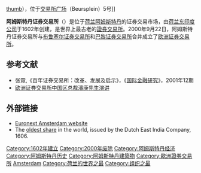 [[image:Effbeurs1.jpg|thumb]]），位于[[交易所广场_(阿姆斯特丹)|交易所广场]]（Beursplein）5号]]

'''阿姆斯特丹证券交易所'''（{{lang-nl|Amsterdamse effectenbeurs}}）是位于[[荷兰|荷兰]][[阿姆斯特丹|阿姆斯特丹]]的证券交易市场，由[[荷兰东印度公司|荷兰东印度公司]]于1602年创建，是世界上最古老的[[證券交易所|證券交易所]]。2000年9月22日，阿姆斯特丹证券交易所与[[布鲁塞尔证券交易所|布鲁塞尔证券交易所]]和[[巴黎证券交易所|巴黎证券交易所]]合并成立了[[欧洲证券交易所|欧洲证券交易所]]。

==参考文献==
*张霓,《百年证券交易所：改革、发展及启示》，《[[国际金融研究|国际金融研究]]》，2001年12期 
*[http://finance.sina.com.cn/hy/20070526/11233632754.shtml 欧洲证券交易所中国区总裁潘康先生演讲]
{{company-stub}}

==外部链接==
*[https://web.archive.org/web/20081024010442/http://www.aex.nl/aex.asp?taal=en Euronext Amsterdam website]
*The [http://www.worldsoldestshare.com/ oldest share] {{Wayback|url=http://www.worldsoldestshare.com/ |date=20200622185028 }} in the world, issued by the Dutch East India Company, 1606.

{{coord|52.369|N|4.901|E|display=title|source:ptwiki}}

[[Category:1602年建立|Category:1602年建立]]
[[Category:2000年废除|Category:2000年废除]]
[[Category:阿姆斯特丹经济|Category:阿姆斯特丹经济]]
[[Category:阿姆斯特丹历史|Category:阿姆斯特丹历史]]
[[Category:阿姆斯特丹建築物|Category:阿姆斯特丹建築物]]
[[Category:歐洲證券交易所|Category:歐洲證券交易所]]
[[Category:纽约-泛欧交易所集团|Amsterdam]]
[[Category:荷兰的世界之最|Category:荷兰的世界之最]]
[[Category:组织之最|Category:组织之最]]